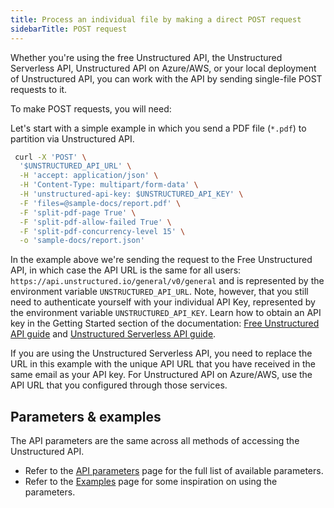 ```yaml
---
title: Process an individual file by making a direct POST request
sidebarTitle: POST request
---
```


Whether you're using the free Unstructured API, the Unstructured Serverless API, Unstructured API on Azure/AWS, or your local
deployment of Unstructured API, you can work with the API by sending single-file POST requests to it. 


<UseIngestInstead />

To make POST requests, you will need:


<SharedAPIKeyURL />

Let's start with a simple example in which you send a PDF file (`*.pdf`) to partition via Unstructured API. 

```bash
 curl -X 'POST' \
  '$UNSTRUCTURED_API_URL' \
  -H 'accept: application/json' \
  -H 'Content-Type: multipart/form-data' \
  -H 'unstructured-api-key: $UNSTRUCTURED_API_KEY' \
  -F 'files=@sample-docs/report.pdf' \
  -F 'split-pdf-page True' \
  -F 'split-pdf-allow-failed True' \
  -F 'split-pdf-concurrency-level 15' \
  -o 'sample-docs/report.json'
```

In the example above we're sending the request to the Free Unstructured API, in which case the API URL is the same for all
users: `https://api.unstructured.io/general/v0/general` and is represented by the environment variable `UNSTRUCTURED_API_URL`. Note, however, that you still need to authenticate yourself with
your individual API Key, represented by the environment variable `UNSTRUCTURED_API_KEY`. Learn how to obtain an API key in the Getting Started section of the documentation:
[Free Unstructured API guide](/api-reference/api-services/free-api) and [Unstructured Serverless API guide](/api-reference/api-services/saas-api-development-guide).

If you are using the Unstructured Serverless API, you need to replace the URL in this example with the unique API URL that you have
received in the same email as your API key. For Unstructured API on Azure/AWS, use the API URL that you
configured through those services.

## Parameters & examples

The API parameters are the same across all methods of accessing the Unstructured API.

* Refer to the [API parameters](/api-reference/api-services/api-parameters) page for the full list of available parameters.
* Refer to the [Examples](/api-reference/api-services/examples) page for some inspiration on using the parameters.

[//]: # (TODO: when we have the concepts page shared across products, link it from here for the users to learn about partition strategies, chunking strategies and other important shared concepts)
